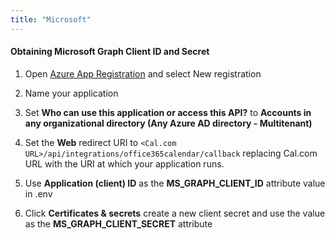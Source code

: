 ```yaml
---
title: "Microsoft"
---
```


#### Obtaining Microsoft Graph Client ID and Secret

1. Open [Azure App Registration](https://portal.azure.com/#blade/Microsoft_AAD_IAM/ActiveDirectoryMenuBlade/RegisteredApps) and select New registration

2. Name your application

3. Set **Who can use this application or access this API?** to **Accounts in any organizational directory (Any Azure AD directory - Multitenant)**   

4. Set the **Web** redirect URI to `<Cal.com URL>/api/integrations/office365calendar/callback` replacing Cal.com URL with the URI at which your application runs.

5. Use **Application (client) ID** as the **MS_GRAPH_CLIENT_ID** attribute value in .env

6. Click **Certificates & secrets** create a new client secret and use the value as the **MS_GRAPH_CLIENT_SECRET** attribute
